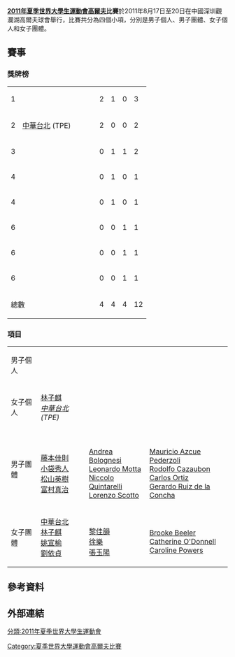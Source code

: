 '''[[2011年夏季世界大學生運動會|2011年夏季世界大學生運動會]][[高爾夫|高爾夫]]比賽'''於2011年8月17日至20日在中國深圳觀瀾湖高爾夫球會舉行，比賽共分為四個小項，分別是男子個人、男子團體、女子個人和女子團體。

==賽事==
===獎牌榜===
{| {{RankedMedalTable}}
|-
| 1 ||width=160 align=left| {{flagIOC2team|JPN|2011年夏季世界大學生運動會}} || 2 || 1 || 0 || 3
|-
| 2 || align=left| {{flagicon|TPE|univ}} [[2011年夏季世界大學運動會中華台北代表團|中華台北]] (TPE) || 2 || 0 || 0 || 2
|-
| 3 || align=left| {{flagIOC2team|ITA|2011年夏季世界大學生運動會}} || 0 || 1 || 1 || 2
|-
| 4 || align=left| {{flagIOC2team|CHN|2011年夏季世界大學生運動會}} || 0 || 1 || 0 || 1
|-
| 4 || align=left| {{flagIOC2team|CZE|2011年夏季世界大學生運動會}} || 0 || 1 || 0 || 1
|-
| 6 || align=left| {{flagIOC2team|MEX|2011年夏季世界大學生運動會}} || 0 || 0 || 1 || 1 
|-
| 6 || align=left| {{flagIOC2team|KOR|2011年夏季世界大學生運動會}} || 0 || 0 || 1 || 1 
|-
| 6 || align=left| {{flagIOC2team|USA|2011年夏季世界大學生運動會}} || 0 || 0 || 1 || 1 
|- class="sortbottom"
!colspan=2| 總數 || 4 || 4 || 4 || 12
|}

===項目===
{| {{MedalistTable|type=項目|columns=1}}
|-
|男子個人 
|{{flagIOC2medalist|[[松山英樹|松山英樹]]|JPN|2011年夏季世界大學生運動會}}
|{{flagIOC2medalist|[[藤本佳則|藤本佳則]]|JPN|2011年夏季世界大學生運動會}} 
|{{flagIOC2medalist|[[安德烈·博洛尼西|安德烈·博洛尼西]]|ITA|2011年夏季世界大學生運動會}} 
|-
|女子個人 
|{{flagicon|TPE|univ}} [[林子麒|林子麒]]<br>''[[2011年夏季世界大學運動會中華台北代表團|中華台北]] (TPE)'' 
|{{flagIOC2medalist|[[魯日奇科娃|魯日奇科娃]]|CZE|2011年夏季世界大學生運動會}} 
|{{flagIOC2medalist|[[高旼廷|高旼廷]]|KOR|2011年夏季世界大學生運動會}} 
|-
|男子團體 
|{{flaglink|JPN|at the 2011年夏季世界大學生運動會}}<br />[[藤本佳則|藤本佳則]]<br />[[小袋秀人|小袋秀人]]<br />[[松山英樹|松山英樹]]<br />[[富村真治|富村真治]]
|{{flaglink|ITA|at the 2011年夏季世界大學生運動會}}<br />[[Andrea_Bolognesi|Andrea Bolognesi]]<br />[[Leonardo_Motta|Leonardo Motta]]<br />[[Niccolo_Quintarelli|Niccolo Quintarelli]]<br />[[Lorenzo_Scotto|Lorenzo Scotto]]
|{{flaglink|MEX|at the 2011年夏季世界大學生運動會}}<br />[[Mauricio_Azcue_Pederzoli|Mauricio Azcue Pederzoli]]<br />[[Rodolfo_Cazaubon|Rodolfo Cazaubon]]<br />[[Carlos_Ortiz_(golfer)|Carlos Ortiz]]<br />[[Gerardo_Ruiz_de_la_Concha|Gerardo Ruiz de la Concha]]
|-
|女子團體  
|{{flagicon|TPE|univ}} [[2011年夏季世界大學運動會中華台北代表團|中華台北]]<br />[[林子麒|林子麒]]<br />[[姚宣榆|姚宣榆]]<br />[[劉依貞|劉依貞]]
|{{flaglink|CHN|at the 2011年夏季世界大學生運動會}}<br />[[黎佳韻|黎佳韻]]<br />[[徐樂|徐樂]]<br />[[張玉陽|張玉陽]]
|{{flaglink|USA|at the 2011年夏季世界大學生運動會}}<br />[[Brooke_Beeler|Brooke Beeler]]<br />[[Catherine_O'Donnell|Catherine O'Donnell]]<br />[[Caroline_Powers|Caroline Powers]]
|}

== 參考資料 ==
{{Reflist}}

== 外部連結 ==

{{2011年夏季世界大學生運動會項目}}
{{夏季世界大學運動會高爾夫比賽}}

[[分類:2011年夏季世界大學生運動會|分類:2011年夏季世界大學生運動會]]
[[Category:夏季世界大學運動會高爾夫比賽|Category:夏季世界大學運動會高爾夫比賽]]